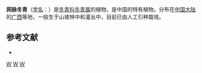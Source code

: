 {{Speciesbox 
| genus = Ilex
| species = reticulata
| authority = [[曾沧江|C. J. Tseng]]
}}

'''网脉冬青'''（[[学名|学名]]：{{lang|la|''Ilex reticulata''}}）是[[冬青科|冬青科]][[冬青属|冬青属]]的植物，是中国的特有植物。分布在[[中国大陆|中国大陆]]的[[广西|广西]]等地，一般生于山坡林中和灌丛中，目前已由人工引种栽培。

== 参考文献 ==
<div class="references-small">
* {{cite web| url =http://www.bioinfo.cn/db05/KmzwSpecies.php?action=view&id=13974| title =网脉冬青| work =《中国高等植物数据库全库》| publisher =中国科学院微生物研究所| author =昆明植物研究所| accessdate =2009-02-24| deadurl =yes| archiveurl =https://web.archive.org/web/20160305022825/http://www.bioinfo.cn/db05/KmzwSpecies.php?action=view&id=13974| archivedate =2016-03-05}}
</div>
{{Taxonbar|from=Q42890446}}

[[Category:冬青属|W]]
[[Category:中國特有植物|W]]
[[Category:广西植物|W]]